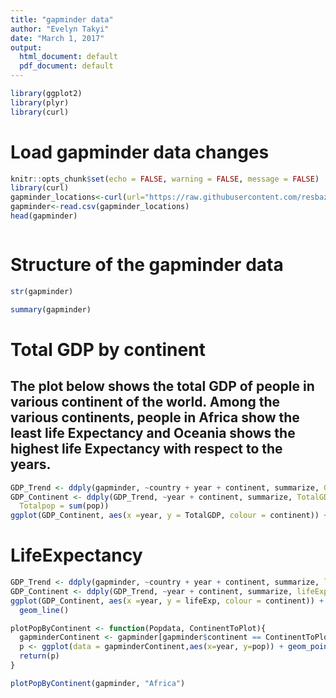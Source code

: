 ```yaml
---
title: "gapminder data"
author: "Evelyn Takyi"
date: "March 1, 2017"
output:
  html_document: default
  pdf_document: default
---
```

```r
library(ggplot2)
library(plyr)
library(curl)
```



# Load gapminder data changes
```r
knitr::opts_chunk$set(echo = FALSE, warning = FALSE, message = FALSE)
library(curl)
gapminder_locations<-curl(url="https://raw.githubusercontent.com/resbaz/r-novice-gapminder-files/master/data/gapminder-FiveYearData.csv")
gapminder<-read.csv(gapminder_locations)
head(gapminder)
```

```r

```




# Structure  of the gapminder data
```r
str(gapminder)

```
```r
summary(gapminder)

```
# Total GDP by continent 
## The plot below shows the total GDP of people in various continent of the world. Among the various continents, people in Africa show the least life Expectancy and Oceania shows the highest life Expectancy with respect to the years.
```r
GDP_Trend <- ddply(gapminder, ~country + year + continent, summarize, GDP = gdpPercap * pop, pop = pop)
GDP_Continent <- ddply(GDP_Trend, ~year + continent, summarize, TotalGDP = sum(GDP), 
  Totalpop = sum(pop))
ggplot(GDP_Continent, aes(x =year, y = TotalGDP, colour = continent)) + geom_line()
```



# LifeExpectancy
```r
GDP_Trend <- ddply(gapminder, ~country + year + continent, summarize, lifeExp = lifeExp, pop = pop)
GDP_Continent <- ddply(GDP_Trend, ~year + continent, summarize, lifeExp = mean(lifeExp),pop = mean(pop))
ggplot(GDP_Continent, aes(x =year, y = lifeExp, colour = continent)) + 
  geom_line()
```

```r
plotPopByContinent <- function(Popdata, ContinentToPlot){
  gapminderContinent <- gapminder[gapminder$continent == ContinentToPlot,]
  p <- ggplot(data = gapminderContinent,aes(x=year, y=pop)) + geom_point()
  return(p)
}
```
```r
plotPopByContinent(gapminder, "Africa")
```



